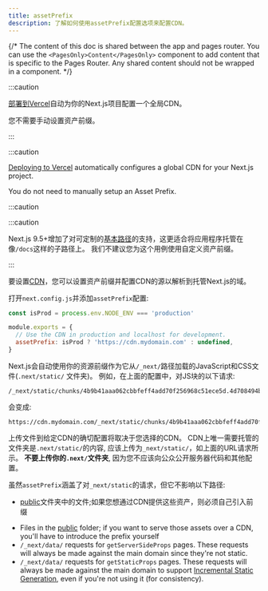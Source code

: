 ```yaml
---
title: assetPrefix
description: 了解如何使用assetPrefix配置选项来配置CDN。
---
```


{/* The content of this doc is shared between the app and pages router. You can use the `<PagesOnly>Content</PagesOnly>` component to add content that is specific to the Pages Router. Any shared content should not be wrapped in a component. */}

<AppOnly>

:::caution

[部署到Vercel](/docs/app/building-your-application/deploying)自动为你的Next.js项目配置一个全局CDN。

您不需要手动设置资产前缀。

:::

</AppOnly>

<PagesOnly>

:::caution

[Deploying to Vercel](/docs/pages/building-your-application/deploying) automatically configures a global CDN for your Next.js project.

You do not need to manually setup an Asset Prefix.

:::caution

</PagesOnly>

:::caution

Next.js 9.5+增加了对可定制的[基本路径](/docs/app/api-reference/next-config-js/basePath)的支持，这更适合将应用程序托管在像`/docs`这样的子路径上。
我们不建议您为这个用例使用自定义资产前缀。

:::

要设置[CDN](https://en.wikipedia.org/wiki/Content_delivery_network)，您可以设置资产前缀并配置CDN的源以解析到托管Next.js的域。

打开`next.config.js`并添加`assetPrefix`配置:

```js title="next.config.js"
const isProd = process.env.NODE_ENV === 'production'

module.exports = {
  // Use the CDN in production and localhost for development.
  assetPrefix: isProd ? 'https://cdn.mydomain.com' : undefined,
}
```

Next.js会自动使用你的资源前缀作为它从`/_next/`路径加载的JavaScript和CSS文件(`.next/static/` 文件夹)。
例如，在上面的配置中，对JS块的以下请求:

```
/_next/static/chunks/4b9b41aaa062cbbfeff4add70f256968c51ece5d.4d708494b3aed70c04f0.js
```

会变成:

```
https://cdn.mydomain.com/_next/static/chunks/4b9b41aaa062cbbfeff4add70f256968c51ece5d.4d708494b3aed70c04f0.js
```

上传文件到给定CDN的确切配置将取决于您选择的CDN。
CDN上唯一需要托管的文件夹是`.next/static/`的内容, 应该上传为`_next/static/`，如上面的URL请求所示。
**不要上传你的`.next/`文件夹**, 因为您不应该向公众公开服务器代码和其他配置。

虽然`assetPrefix`涵盖了对`_next/static`的请求，但它不影响以下路径:

<AppOnly>

- [public](/docs/app/building-your-application/optimizing/static-assets)文件夹中的文件;如果您想通过CDN提供这些资产，则必须自己引入前缀

</AppOnly>

<PagesOnly>

- Files in the [public](/docs/pages/building-your-application/optimizing/static-assets) folder; if you want to serve those assets over a CDN, you'll have to introduce the prefix yourself
- `/_next/data/` requests for `getServerSideProps` pages. These requests will always be made against the main domain since they're not static.
- `/_next/data/` requests for `getStaticProps` pages. These requests will always be made against the main domain to support [Incremental Static Generation](/docs/pages/building-your-application/data-fetching/incremental-static-regeneration), even if you're not using it (for consistency).

</PagesOnly>
